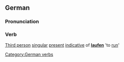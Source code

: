 ==German==
===Pronunciation===
{{IPA|[l&#596;yft]}}
===Verb===
[[Third person]] [[singular]] [[present]] [[indicative]] of '''[[laufen]]''' 'to [[run]]'

[[Category:German verbs]]